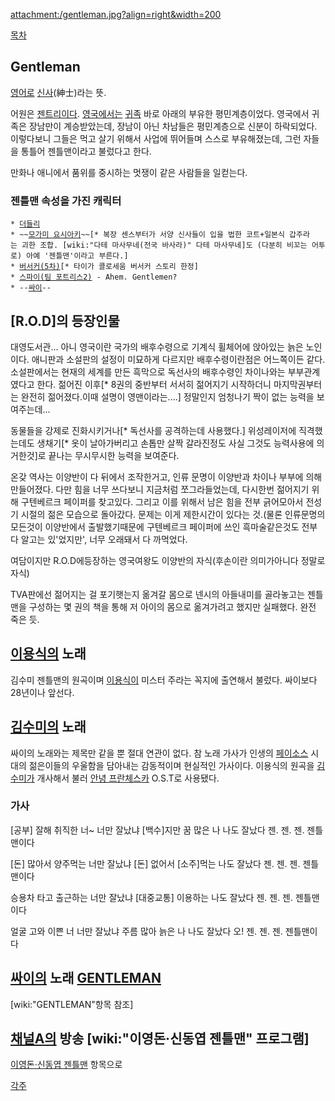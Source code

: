 attachment:/gentleman.jpg?align=right&width=200

[[목차]]
== Gentleman ==
[[영어]]로 [[신사]](紳士)라는 뜻. 

어원은 [[젠트리]]이다. [[영국]]에서는 [[귀족]] 바로 아래의 부유한 평민계층이었다. 영국에서 귀족은 장남만이 계승받았는데, 장남이 아닌 차남들은 평민계층으로 신분이 하락되었다. 이렇다보니 그들은 먹고 살기 위해서 사업에 뛰어들며 스스로 부유해졌는데, 그런 자들을 통틀어 젠틀맨이라고 불렀다고 한다. 

만화나 애니에서 품위를 중시하는 멋쟁이 같은 사람들을 일컫는다.

=== 젠틀맨 속성을 가진 캐릭터 ===
 * [[더들리]]
 * ~~[[모가미 요시아키]]~~[* 복장 센스부터가 서양 신사들이 입을 법한 코트+일본식 갑주라는 괴한 조합. [wiki:"다테 마사무네(전국 바사라)" 다테 마사무네]도 (다분히 비꼬는 어투로) 아예 '젠틀맨'이라고 부른다.]
 * [[버서커(5차)]][* 타이가 콜로세움 버서커 스토리 한정]
 * [[스파이(팀 포트리스2)]] - Ahem. Gentlemen?
 * --[[싸이]]--

== [R.O.D]의 등장인물 ==
대영도서관... 아니 영국이란 국가의 배후수령으로 기계식 휠체어에 앉아있는 늙은 노인이다. 애니판과 소설판의 설정이 미묘하게 다르지만 배후수령이란점은 어느쪽이든 같다.소설판에서는 현재의 세계를 만든 흑막으로 독선사의 배후수령인 차이나와는 부부관계였다고 한다. 젊어진 이후[* 8권의 중반부터 서서히 젊어지기 시작하더니 마지막권부터는 완전히 젊어졌다.이때 설명이 영맨이라는....] 정말인지 엄청나기 짝이 없는 능력을 보여주는데...

동물들을 강제로 진화시키거나[* 독선사를 공격하는데 사용했다.] 위성레이저에 직격했는데도 생채기[* 옷이 날아가버리고 손톱만 살짝 갈라진정도 사실 그것도 능력사용에 의거한것]로 끝나는 무시무시한 능력을 보여준다.

온갖 역사는 이양반이 다 뒤에서 조작한거고, 인류 문명이 이양반과 차이나 부부에 의해 만들어졌다. 다만 힘을 너무 쓰다보니 지금처럼 쪼그라들었는데, 다시한번 젊어지기 위해 구텐베르크 페이퍼를 찾고있다. 그리고 이를 위해서 남은 힘을 전부 긁어모아서 전성기 시절의 젊은 모습으로 돌아갔다. 문제는 이게 제한시간이 있다는 것.(물론 인류문명의 모든것이 이양반에서 출발했기때문에 구텐베르크 페이퍼에 쓰인 흑마술같은것도 전부 다 알고는 있'었지만', 너무 오래돼서 다 까먹었다.

여담이지만 R.O.D에등장하는 영국여왕도 이양반의 자식(후손이란 의미가아니다 정말로 자식)

TVA판에선 젊어지는 걸 포기햇는지 옮겨갈 몸으로 넨시의 아들내미를 골라놓고는 젠틀맨을 구성하는 몇 권의 책을 통해 저 아이의 몸으로 옮겨가려고 했지만 실패했다. 완전 죽은 듯.

== [[이용식]]의 노래 ==
김수미 젠틀맨의 원곡이며 [[이용식]]이 미스터 주라는 꼭지에 출연해서 불렀다. 싸이보다 28년이나 앞선다.

== [[김수미]]의 노래 ==
싸이의 노래와는 제목만 같을 뿐 절대 연관이 없다. 참 노래 가사가 인생의 [[페이소스]] 시대의 젊은이들의 우울함을 담아내는 감동적이며 현실적인 가사이다. 
{{{#!html
<iframe width="560" height="315" src="http://www.youtube.com/embed/swkKJHdKds8?rel=0" frameborder="0" allowfullscreen></iframe>
}}}
이용식의 원곡을 [[김수미]]가 개사해서 불러 [[안녕 프란체스카]] O.S.T로 사용됐다.

=== 가사 ===
[공부] 잘해 취직한 너~ 너만 잘났냐
[백수]지만 꿈 많은 나 나도 잘났다
젠. 젠. 젠. 젠틀맨이다

[돈] 많아서 양주먹는 너만 잘났냐
[돈] 없어서 [소주]먹는 나도 잘났다
젠. 젠. 젠. 젠틀맨이다

승용차 타고 출근하는 너만 잘났냐
[대중교통] 이용하는 나도 잘났다
젠. 젠. 젠. 젠틀맨이다

얼굴 고와 이쁜 너 너만 잘났냐
주름 많아 늙은 나 나도 잘났다 오!
젠. 젠. 젠. 젠틀맨이다

== [[싸이]]의 노래 [[GENTLEMAN]] ==
[wiki:"GENTLEMAN"항목 참조]

== [[채널A]]의 방송 [wiki:"이영돈·신동엽 젠틀맨" 프로그램] ==
[[이영돈·신동엽 젠틀맨]] 항목으로

[[각주]]
